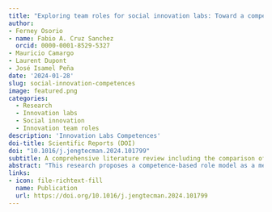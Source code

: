 ```yaml
---
title: "Exploring team roles for social innovation labs: Toward a competence-based role self-assessment approach"
author: 
- Ferney Osorio
- name: Fabio A. Cruz Sanchez
  orcid: 0000-0001-8529-5327
- Mauricio Camargo
- Laurent Dupont
- José Isamel Peña
date: '2024-01-28'
slug: social-innovation-competences
image: featured.png
categories:
  - Research 
  - Innovation labs
  - Social innovation
  - Innovation team roles
description: 'Innovation Labs Competences'
doi-title: Scientific Reports (DOI)
doi: "10.1016/j.jengtecman.2024.101799"
subtitle: A comprehensive literature review including the comparison of 7 innovation team frameworks and a set of 14 competences for SI lab teams, a model consisting of the roles of facilitator, maker, visionary and manager is proposed.
abstract: "This research proposes a competence-based role model as a methodological basis for guiding the conformation of social innovation lab (SI lab) teams. Based on a comprehensive literature review including the comparison of 7 innovation team frameworks and a set of 14 competences for SI lab teams, a model consisting of the roles of facilitator, maker, visionary and manager is proposed. Applied to 10 nascent SI lab teams from Latin American universities, the self-assessment methodology provides an interpretative approach for SI lab teams to position themselves with regards to their competence profile and proposed roles, while identifying strategies for improvement."
links:
- icon: file-richtext-fill
  name: Publication
  url: https://doi.org/10.1016/j.jengtecman.2024.101799
---
```


